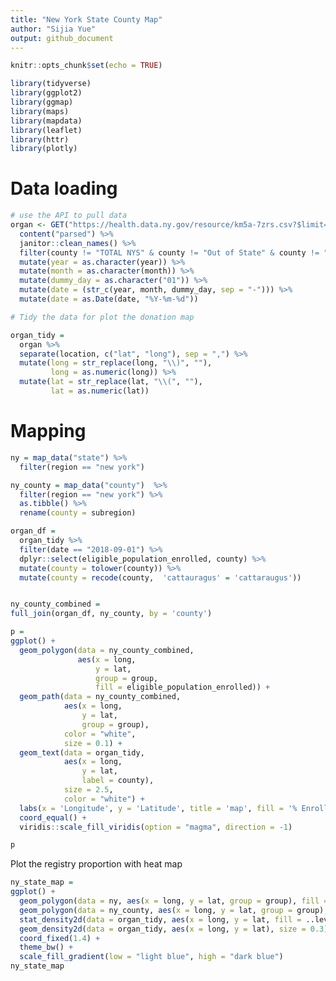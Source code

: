 ```yaml
---
title: "New York State County Map"
author: "Sijia Yue"
output: github_document
---
```


```r
knitr::opts_chunk$set(echo = TRUE)

library(tidyverse)
library(ggplot2)
library(ggmap)
library(maps)
library(mapdata)
library(leaflet)
library(httr)
library(plotly)
```

# Data loading

```r
# use the API to pull data
organ <- GET("https://health.data.ny.gov/resource/km5a-7zrs.csv?$limit=10000") %>% 
  content("parsed") %>%
  janitor::clean_names() %>%
  filter(county != "TOTAL NYS" & county != "Out of State" & county != "Unknown") %>%
  mutate(year = as.character(year)) %>%
  mutate(month = as.character(month)) %>%
  mutate(dummy_day = as.character("01")) %>%
  mutate(date = (str_c(year, month, dummy_day, sep = "-"))) %>%
  mutate(date = as.Date(date, "%Y-%m-%d"))
```

```r
# Tidy the data for plot the donation map

organ_tidy = 
  organ %>% 
  separate(location, c("lat", "long"), sep = ",") %>% 
  mutate(long = str_replace(long, "\\)", ""),
         long = as.numeric(long)) %>% 
  mutate(lat = str_replace(lat, "\\(", ""),
         lat = as.numeric(lat)) 
```

# Mapping

```r
ny = map_data("state") %>% 
  filter(region == "new york")

ny_county = map_data("county")  %>% 
  filter(region == "new york") %>% 
  as.tibble() %>% 
  rename(county = subregion)

organ_df = 
  organ_tidy %>% 
  filter(date == "2018-09-01") %>% 
  dplyr::select(eligible_population_enrolled, county) %>% 
  mutate(county = tolower(county)) %>% 
  mutate(county = recode(county,  'cattauragus' = 'cattaraugus'))


ny_county_combined = 
full_join(organ_df, ny_county, by = 'county')


```

```r
p = 
ggplot() + 
  geom_polygon(data = ny_county_combined, 
               aes(x = long, 
                   y = lat, 
                   group = group, 
                   fill = eligible_population_enrolled)) +
  geom_path(data = ny_county_combined, 
            aes(x = long, 
                y = lat,
                group = group), 
            color = "white", 
            size = 0.1) +
  geom_text(data = organ_tidy, 
            aes(x = long, 
                y = lat, 
                label = county),
            size = 2.5,
            color = "white") +
  labs(x = 'Longitude', y = 'Latitude', title = 'map', fill = '% Enrollment') +
  coord_equal() +
  viridis::scale_fill_viridis(option = "magma", direction = -1)

p

```


Plot the registry proportion with heat map
```r
ny_state_map = 
ggplot() + 
  geom_polygon(data = ny, aes(x = long, y = lat, group = group), fill = "darkgrey") + 
  geom_polygon(data = ny_county, aes(x = long, y = lat, group = group), fill = NA, color = "white") +
  stat_density2d(data = organ_tidy, aes(x = long, y = lat, fill = ..level.., alpha = 0.25), size = 0.2, bins = 10, geom = "polygon") +
  geom_density2d(data = organ_tidy, aes(x = long, y = lat), size = 0.3) +
  coord_fixed(1.4) +
  theme_bw() +
  scale_fill_gradient(low = "light blue", high = "dark blue") 
ny_state_map 
```

